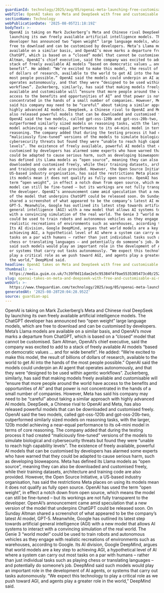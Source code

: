 ```yaml
---
guardianId: technology/2025/aug/05/openai-meta-launching-free-customisable-ai-models
webTitle: OpenAI takes on Meta and DeepSeek with free and customisable AI models
sectionName: Technology
webPublicationDate: '2025-08-05T21:18:19Z'
bodyText: >-
  OpenAI is taking on Mark Zuckerberg’s Meta and Chinese rival DeepSeek by
  launching its own freely available artificial intelligence models. The ChatGPT
  developer has announced two “open weight” large language models, which are
  free to download and can be customised by developers. Meta’s Llama models are
  available on a similar basis, and OpenAI’s move marks a departure from
  ChatGPT, which is based on a “closed” model that cannot be customised. Sam
  Altman, OpenAI’s chief executive, said the company was excited to add to a
  stack of freely available AI models “based on democratic values … and for wide
  benefit”. He added: “We’re excited to make this model, the result of billions
  of dollars of research, available to the world to get AI into the hands of the
  most people possible.” OpenAI said the models could underpin an AI agent that
  operates autonomously, and that they were “designed to be used within agentic
  workflows”. Zuckerberg, similarly, has said that making models freely
  available and customisable will “ensure that more people around the world have
  access to the benefits and opportunities of AI” and that power is not
  concentrated in the hands of a small number of companies. However, Meta has
  said his company may need to be “careful” about taking a similar approach with
  highly advanced AI models. DeepSeek, a Chinese rival to OpenAI and Meta, has
  also released powerful models that can be downloaded and customised freely.
  OpenAI said the two models, called gpt-oss-120b and gpt-oss-20b-two,
  outperformed similarly sized models on reasoning tasks, with the larger, 120b
  model achieving a near-equal performance to its o4-mini model in terms of core
  reasoning. The company added that during the testing process it had created
  “maliciously fine-tuned” versions of the models to simulate biological and
  cybersecurity threats but found they were “unable to reach high capability
  levels”. The existence of freely available, powerful AI models that can be
  customised by developers has alarmed some experts who have warned that they
  could be adapted to cause serious harm, such as developing bioweapons. Meta
  has defined its Llama models as “open source”, meaning they can also be
  downloaded and customised freely, while their training datasets, architecture
  and training code are also provided. However, the Open Source Initiative, a
  US-based industry organisation, has said the restrictions Meta places on using
  its models mean it does not qualify as fully open source. OpenAI has used the
  term “open weight”, in effect a notch down from open source, which means the
  model can still be fine-tuned – but its workings are not fully transparent to
  the developer. OpenAI’s announcement came amid speculation that a new version
  of the model that underpins ChatGPT could be released soon. On Sunday Altman
  shared a screenshot of what appeared to be the company’s latest AI model,
  GPT-5. Meanwhile, Google has outlined its latest step towards artificial
  general intelligence (AGI) with a new model that allows AI systems to interact
  with a convincing simulation of the real world. The Genie 3 “world model”
  could be used to train robots and autonomous vehicles as they engage with
  realistic recreations of environments such as warehouses, according to Google.
  Its AI division, Google DeepMind, argues that world models are a key step to
  achieving AGI, a hypothetical level of AI where a system can carry out most
  tasks on a par with humans – rather than just individual tasks such as playing
  chess or translating languages – and potentially do someone’s job. DeepMind
  said such models would play an important role in the development of AI agents,
  or systems that carry out tasks autonomously. “We expect this technology to
  play a critical role as we push toward AGI, and agents play a greater role in
  the world,” DeepMind said.
headline: OpenAI takes on Meta and DeepSeek with free and customisable AI models
thumbnail: >-
  https://media.guim.co.uk/7c39f0d11dae2e5c95384f4f9ae5535305473cd0/252_0_3331_2666/500.jpg
slug: openai-takes-on-meta-and-deepseek-with-free-and-customisable-ai-models
webUrl: >-
  https://www.theguardian.com/technology/2025/aug/05/openai-meta-launching-free-customisable-ai-models
generatedAt: '2025-08-28T20:04:28.952Z'
source: guardian-api
---
```

OpenAI is taking on Mark Zuckerberg’s Meta and Chinese rival DeepSeek by launching its own freely available artificial intelligence models. The ChatGPT developer has announced two “open weight” large language models, which are free to download and can be customised by developers. Meta’s Llama models are available on a similar basis, and OpenAI’s move marks a departure from ChatGPT, which is based on a “closed” model that cannot be customised. Sam Altman, OpenAI’s chief executive, said the company was excited to add to a stack of freely available AI models “based on democratic values … and for wide benefit”. He added: “We’re excited to make this model, the result of billions of dollars of research, available to the world to get AI into the hands of the most people possible.” OpenAI said the models could underpin an AI agent that operates autonomously, and that they were “designed to be used within agentic workflows”. Zuckerberg, similarly, has said that making models freely available and customisable will “ensure that more people around the world have access to the benefits and opportunities of AI” and that power is not concentrated in the hands of a small number of companies. However, Meta has said his company may need to be “careful” about taking a similar approach with highly advanced AI models. DeepSeek, a Chinese rival to OpenAI and Meta, has also released powerful models that can be downloaded and customised freely. OpenAI said the two models, called gpt-oss-120b and gpt-oss-20b-two, outperformed similarly sized models on reasoning tasks, with the larger, 120b model achieving a near-equal performance to its o4-mini model in terms of core reasoning. The company added that during the testing process it had created “maliciously fine-tuned” versions of the models to simulate biological and cybersecurity threats but found they were “unable to reach high capability levels”. The existence of freely available, powerful AI models that can be customised by developers has alarmed some experts who have warned that they could be adapted to cause serious harm, such as developing bioweapons. Meta has defined its Llama models as “open source”, meaning they can also be downloaded and customised freely, while their training datasets, architecture and training code are also provided. However, the Open Source Initiative, a US-based industry organisation, has said the restrictions Meta places on using its models mean it does not qualify as fully open source. OpenAI has used the term “open weight”, in effect a notch down from open source, which means the model can still be fine-tuned – but its workings are not fully transparent to the developer. OpenAI’s announcement came amid speculation that a new version of the model that underpins ChatGPT could be released soon. On Sunday Altman shared a screenshot of what appeared to be the company’s latest AI model, GPT-5. Meanwhile, Google has outlined its latest step towards artificial general intelligence (AGI) with a new model that allows AI systems to interact with a convincing simulation of the real world. The Genie 3 “world model” could be used to train robots and autonomous vehicles as they engage with realistic recreations of environments such as warehouses, according to Google. Its AI division, Google DeepMind, argues that world models are a key step to achieving AGI, a hypothetical level of AI where a system can carry out most tasks on a par with humans – rather than just individual tasks such as playing chess or translating languages – and potentially do someone’s job. DeepMind said such models would play an important role in the development of AI agents, or systems that carry out tasks autonomously. “We expect this technology to play a critical role as we push toward AGI, and agents play a greater role in the world,” DeepMind said.
